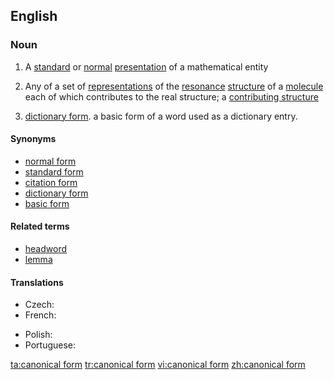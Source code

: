 ==English==

===Noun===
{{wikipedia}}
{{en-noun|head=[[canonical]] [[form]]}}

# {{context|mathematics}} A [[standard]] or [[normal]] [[presentation]] of a mathematical entity
# {{context|chemistry}} Any of a set of [[representation]]s of the [[resonance]] [[structure]] of a [[molecule]] each of which contributes to the real structure; a [[contributing structure]]
# {{context|linguistics|rare}} [[dictionary form]]. a basic form of a word used as a dictionary entry.
====Synonyms====
* [[normal form]] {{mathematics}}
* [[standard form]] {{mathematics}}
* [[citation form]] {{linguistics}}
* [[dictionary form]] {{linguistics}}
* [[basic form]] {{linguistics}}

====Related terms====
* [[headword]] {{linguistics}}
* [[lemma]] {{linguistics}}

====Translations====
{{trans-top|standard or normal presentation of a mathematical entity}}
* Czech: {{t-|cs|kanonický tvar|m}}
* French: {{t+|fr|forme canonique|f}}
{{trans-mid}}
* Polish: {{t-|pl|postać kanoniczna|f}}
* Portuguese: {{t-|pt|forma canônica|f}}
{{trans-bottom}}

[[ta:canonical form]]
[[tr:canonical form]]
[[vi:canonical form]]
[[zh:canonical form]]